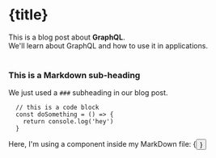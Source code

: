 
<ArticleHead title={title} date={date} description={description} thumbnailUrl={thumbnailUrl} />

# {title}

<div>
  This is a blog post about <strong>GraphQL</strong>. <br />
  We'll learn about GraphQL and how to use it in applications.
</div>

<br />

### This is a Markdown sub-heading

We just used a `###` subheading in our blog post.

```
  // this is a code block
  const doSomething = () => {
    return console.log('hey')
  }
```

<div>Here, I'm using a component inside my MarkDown file: {<Button text={'Click me'} />}</div>